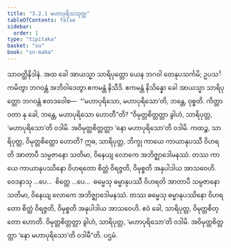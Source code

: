```yaml
---
title: "3.2.1 မဟာပုရိသသုတ္တ"
tableOfContents: false
sidebar:
  order: 1
type: "tipitaka"
basket: "su"
book: "sn-maha"
---
```



<DynamicBreadcrumb />

<Division number="377" book="sn-maha">

<Paragraph number="811" book="sn-maha">
သာဝတ္ထိနိဒါနံ. အထ ခေါ အာယသ္မာ သာရိပုတ္တော ယေန ဘဂဝါ တေနုပသင်္ကမိ; ဥပသင်္ကမိတွာ ဘဂဝန္တံ အဘိဝါဒေတွာ ဧကမန္တံ နိသီဒိ. ဧကမန္တံ နိသိန္နော ခေါ အာယသ္မာ သာရိပုတ္တော ဘဂဝန္တံ ဧတဒဝေါစ—  “‘မဟာပုရိသော, မဟာပုရိသော’တိ, ဘန္တေ, ဝုစ္စတိ. ကိတ္တာဝတာ နု ခေါ, ဘန္တေ, မဟာပုရိသော ဟောတီ”တိ? “ဝိမုတ္တစိတ္တတ္တာ ခွါဟံ, သာရိပုတ္တ, ‘မဟာပုရိသော’တိ ဝဒါမိ. အဝိမုတ္တစိတ္တတ္တာ ‘နော မဟာပုရိသော’တိ ဝဒါမိ.
</Paragraph>

<Paragraph number="812" book="sn-maha">
ကထဉ္စ, သာရိပုတ္တ, ဝိမုတ္တစိတ္တော ဟောတိ? ဣဓ, သာရိပုတ္တ, ဘိက္ခု ကာယေ ကာယာနုပဿီ ဝိဟရတိ အာတာပီ သမ္ပဇာနော သတိမာ, ဝိနေယျ လောကေ အဘိဇ္ဈာဒေါမနဿံ. တဿ ကာယေ ကာယာနုပဿိနော ဝိဟရတော စိတ္တံ ဝိရဇ္ဇတိ, ဝိမုစ္စတိ အနုပါဒါယ အာသဝေဟိ. ဝေဒနာသု …ပေ…  စိတ္တေ …ပေ…  ဓမ္မေသု ဓမ္မာနုပဿီ ဝိဟရတိ အာတာပီ သမ္ပဇာနော သတိမာ, ဝိနေယျ လောကေ အဘိဇ္ဈာဒေါမနဿံ. တဿ ဓမ္မေသု ဓမ္မာနုပဿိနော ဝိဟရတော စိတ္တံ ဝိရဇ္ဇတိ, ဝိမုစ္စတိ အနုပါဒါယ အာသဝေဟိ. ဧဝံ ခေါ, သာရိပုတ္တ, ဝိမုတ္တစိတ္တော ဟောတိ. ဝိမုတ္တစိတ္တတ္တာ ခွါဟံ, သာရိပုတ္တ, ‘မဟာပုရိသော’တိ ဝဒါမိ. အဝိမုတ္တစိတ္တတ္တာ ‘နော မဟာပုရိသော’တိ ဝဒါမီ”တိ.

</Paragraph>
</Division>

<Paragraph number="813" type="center" book="sn-maha">
ပဌမံ.
</Paragraph>